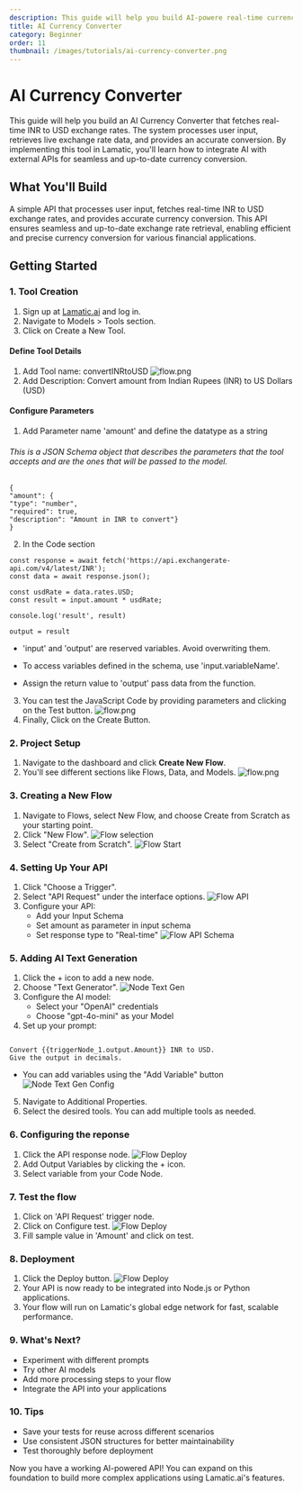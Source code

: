 ```yaml
---
description: This guide will help you build AI-powere real-time currency converter that fetches INR to USD exchange rates . You'll learn how to create and implement custom tools that enable AI models to interact with external functions and APIs.
title: AI Currency Converter
category: Beginner
order: 11
thumbnail: /images/tutorials/ai-currency-converter.png
---
```


# AI Currency Converter

This guide will help you build an AI Currency Converter that fetches real-time INR to USD exchange rates. The system processes user input, retrieves live exchange rate data, and provides an accurate conversion. By implementing this tool in Lamatic, you'll learn how to integrate AI with external APIs for seamless and up-to-date currency conversion.

## What You'll Build

A simple API that processes user input, fetches real-time INR to USD exchange rates, and provides accurate currency conversion. This API ensures seamless and up-to-date exchange rate retrieval, enabling efficient and precise currency conversion for various financial applications.

## Getting Started

### 1. Tool Creation

1. Sign up at [Lamatic.ai](https://lamatic.ai/) and log in.
2. Navigate to Models > Tools section.
3. Click on Create a New Tool.

#### Define Tool Details

1. Add Tool name: convertINRtoUSD
   ![flow.png](./img/ai-currency-converter/update-tool.png)
2. Add Description: Convert amount from Indian Rupees (INR) to US Dollars (USD)

#### Configure Parameters

1. Add Parameter name 'amount' and define the datatype as a string

###### This is a JSON Schema object that describes the parameters that the tool accepts and are the ones that will be passed to the model.

```
{
"amount": {
"type": "number",
"required": true,
"description": "Amount in INR to convert"}
}
```

2. In the Code section

```
const response = await fetch('https://api.exchangerate-api.com/v4/latest/INR');
const data = await response.json();

const usdRate = data.rates.USD;
const result = input.amount * usdRate;

console.log('result', result)

output = result
```

- 'input' and 'output' are reserved variables. Avoid overwriting them.

- To access variables defined in the schema, use 'input.variableName'.

- Assign the return value to 'output' pass data from the function.

3. You can test the JavaScript Code by providing parameters and clicking on the Test button.
   ![flow.png](./img/ai-currency-converter/edit-tool.png)
4. Finally, Click on the Create Button.

### 2. Project Setup

1. Navigate to the dashboard and click **Create New Flow**.
1. You'll see different sections like Flows, Data, and Models.
   ![flow.png](./img/ai-review-responder/flow.png)

### 3. Creating a New Flow

1. Navigate to Flows, select New Flow, and choose Create from Scratch as your starting point.
2. Click "New Flow".
   ![Flow selection](./img/ai-review-responder/flow-select.png)
3. Select "Create from Scratch".
   ![Flow Start](./img/ai-review-responder/flow-start.png)

### 4. Setting Up Your API

1. Click "Choose a Trigger".
2. Select "API Request" under the interface options.
   ![Flow API](./img/ai-review-responder/flow-step2.png)
3. Configure your API:
   - Add your Input Schema
   - Set amount as parameter in input schema
   - Set response type to "Real-time"
     ![Flow API Schema](./img/ai-currency-converter/api-schema.png)

### 5. Adding AI Text Generation

1. Click the + icon to add a new node.
2. Choose "Text Generator".
   ![Node Text Gen](./img/ai-currency-converter/text-gen-node1.png)
3. Configure the AI model:
   - Select your "OpenAI" credentials
   - Choose "gpt-4o-mini" as your Model
4. Set up your prompt:

```

Convert {{triggerNode_1.output.Amount}} INR to USD.
Give the output in decimals.

```

- You can add variables using the "Add Variable" button
  ![Node Text Gen Config](./img/ai-currency-converter/text-gen-node2.png)

5. Navigate to Additional Properties.
6. Select the desired tools. You can add multiple tools as needed.

### 6. Configuring the reponse

1. Click the API response node.
   ![Flow Deploy](./img/ai-currency-converter/flow-api-schema.png)
2. Add Output Variables by clicking the + icon.
3. Select variable from your Code Node.

### 7. Test the flow

1. Click on 'API Request' trigger node.
2. Click on Configure test.
   ![Flow Deploy](./img/ai-currency-converter/testing.png)
3. Fill sample value in 'Amount' and click on test.

### 8. Deployment

1. Click the Deploy button.
   ![Flow Deploy](./img/ai-review-responder/deploy.png)
2. Your API is now ready to be integrated into Node.js or Python applications.
3. Your flow will run on Lamatic's global edge network for fast, scalable performance.

### 9. What's Next?

- Experiment with different prompts
- Try other AI models
- Add more processing steps to your flow
- Integrate the API into your applications

### 10. Tips

- Save your tests for reuse across different scenarios
- Use consistent JSON structures for better maintainability
- Test thoroughly before deployment

Now you have a working AI-powered API! You can expand on this foundation to build more complex applications using Lamatic.ai's features.
